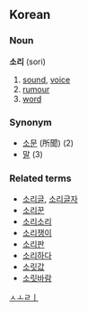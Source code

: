 ==Korean==
===Noun===
'''소리''' (sori)

# [[sound]], [[voice]]
# [[rumour]]
# [[word]]

===Synonym===
*[[소문]] (所聞) (2)
*[[말]] (3)

===Related terms===
*[[소리글]], [[소리글자]]
*[[소리꾼]]
*[[소리소리]]
*[[소리쟁이]]
*[[소리판]]
*[[소리하다]]
*[[소릿값]]
*[[소릿바람]]
[[Category:Korean nouns|ㅅㅗㄹㅣ]]